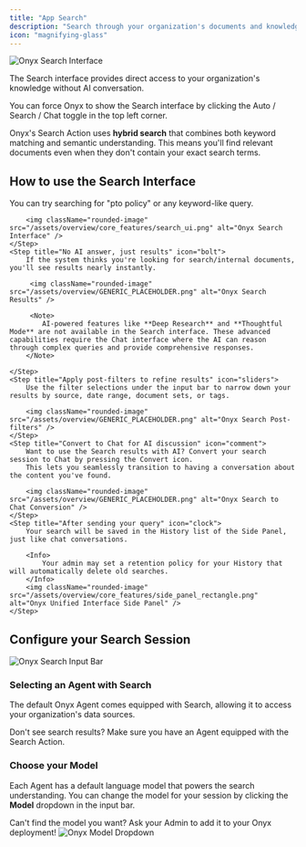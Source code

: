 ```yaml
---
title: "App Search"
description: "Search through your organization's documents and knowledge base"
icon: "magnifying-glass"
---
```


<img className="rounded-image" src="/assets/overview/core_features/search_ui_2.png" alt="Onyx Search Interface" />

The Search interface provides direct access to your organization's knowledge without AI conversation. 

<Tip>
  You can force Onyx to show the Search interface by clicking the Auto / Search / Chat toggle in the top left corner.
</Tip>

Onyx's Search Action uses **hybrid search** that combines both keyword matching and semantic understanding. 
This means you'll find relevant documents even when they don't contain your exact search terms.

## How to use the Search Interface

<Steps>
    <Step title="Type your query in the input bar" icon="pen-to-square">
        You can try searching for "pto policy" or any keyword-like query.

        <img className="rounded-image" src="/assets/overview/core_features/search_ui.png" alt="Onyx Search Interface" />
    </Step>
    <Step title="No AI answer, just results" icon="bolt">
        If the system thinks you're looking for search/internal documents, you'll see results nearly instantly.

         <img className="rounded-image" src="/assets/overview/GENERIC_PLACEHOLDER.png" alt="Onyx Search Results" />
         
         <Note>
            AI-powered features like **Deep Research** and **Thoughtful Mode** are not available in the Search interface. These advanced capabilities require the Chat interface where the AI can reason through complex queries and provide comprehensive responses.
        </Note>
       
    </Step>
    <Step title="Apply post-filters to refine results" icon="sliders">
        Use the filter selections under the input bar to narrow down your results by source, date range, document sets, or tags.

        <img className="rounded-image" src="/assets/overview/GENERIC_PLACEHOLDER.png" alt="Onyx Search Post-filters" />
    </Step>
    <Step title="Convert to Chat for AI discussion" icon="comment">
        Want to use the Search results with AI? Convert your search session to Chat by pressing the Convert icon. 
        This lets you seamlessly transition to having a conversation about the content you've found.

        <img className="rounded-image" src="/assets/overview/GENERIC_PLACEHOLDER.png" alt="Onyx Search to Chat Conversion" />
    </Step>
    <Step title="After sending your query" icon="clock">
        Your search will be saved in the History list of the Side Panel, just like chat conversations.
        
        <Info>
            Your admin may set a retention policy for your History that will automatically delete old searches.
        </Info>
        <img className="rounded-image" src="/assets/overview/core_features/side_panel_rectangle.png" alt="Onyx Unified Interface Side Panel" />
    </Step>
</Steps>

## Configure your Search Session

<Frame caption="REPLACE BEFORE RELEASE">
    <img className="rounded-image" src="/assets/overview/core_features/chat_options.png" alt="Onyx Search Input Bar" />
</Frame>

### Selecting an Agent with Search

The default Onyx Agent comes equipped with Search, allowing it to access your organization's data sources.

<Note>
  Don't see search results? Make sure you have an Agent equipped with the Search Action.
</Note>

### Choose your Model

Each Agent has a default language model that powers the search understanding. You can change the model for your session by clicking the **Model** dropdown in the input bar.

<Tip>
  Can't find the model you want? Ask your Admin to add it to your Onyx deployment!
</Tip>

<img className="rounded-image" src="/assets/overview/GENERIC_PLACEHOLDER.png" alt="Onyx Model Dropdown" />
